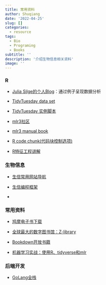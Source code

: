 ```yaml
---
title: 常用资料
author: Shuqiang
date: '2022-04-25'
slug: []
categories:
  - resource
tags:
  - Bio
  - Programing
  - Books
subtitle: ''
description: '介绍生物信息相关资料'
image: ''
---
```


### R

- [Julia Silge的个人Blog](https://juliasilge.com/blog/)：通过例子呈现数据分析

- [TidyTuesday data set](https://github.com/rfordatascience/tidytuesday)

- [TidyTuesday 实例脚本](https://hardin47.github.io/TidyTuesday/2022-03-22/babynames.html)

- [mlr3社区](https://mlr3.mlr-org.com/)

- [mlr3 manual book](https://mlr3book.mlr-org.com/mlr3book.pdf)

- [R code chunk(代码块控制选项)](https://cloud.tencent.com/developer/article/1805479)

- [R特征工程讲解](https://bookdown.org/max/FES/important-concepts.html#model-bias-and-variance)


### 生物信息

- [生信常用网站导航](https://gwaslab.com/navigation/)

- [生信编程框架](https://gwaslab.com/programming/)

- []()



### 常用资料

- [鸠摩电子书下载](https://www.jiumodiary.com/)

- [全球最大的数字图书馆：Z-library](https://pangniao.net/z-library-zui-xin-di-zhi.html)

- [Bookdown开放书籍](https://bookdown.org)

- [机器学习实战：使用R、tidyverse和mlr](https://book.douban.com/subject/35488867/?_dtcc=1)


### 后端开发

- [GoLang全栈](https://hao.golangstack.com/)